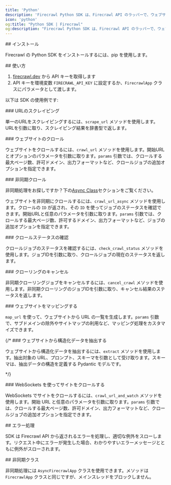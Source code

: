 ```yaml
---
title: 'Python'
description: 'Firecrawl Python SDK は、Firecrawl API のラッパーで、ウェブサイトを簡単に Markdown に変換できます。'
icon: 'python'
og:title: "Python SDK | Firecrawl"
og:description: "Firecrawl Python SDK は、Firecrawl API のラッパーで、ウェブサイトを簡単に Markdown に変換できます。"
---
```



<div id="installation">
  ## インストール
</div>

Firecrawl の Python SDK をインストールするには、pip を使用します。

<InstallationPython />

<div id="usage">
  ## 使い方
</div>

1. [firecrawl.dev](https://firecrawl.dev) から API キーを取得します
2. API キーを環境変数 `FIRECRAWL_API_KEY` に設定するか、`FirecrawlApp` クラスにパラメータとして渡します。

以下は SDK の使用例です:

<ScrapeAndCrawlExamplePython />

<div id="scraping-a-url">
  ### URLのスクレイピング
</div>

単一のURLをスクレイピングするには、`scrape_url` メソッドを使用します。URLを引数に取り、スクレイピング結果を辞書型で返します。

<ScrapePythonShort />

<div id="crawling-a-website">
  ### ウェブサイトのクロール
</div>

ウェブサイトをクロールするには、`crawl_url` メソッドを使用します。開始URLとオプションのパラメータを引数に取ります。`params` 引数では、クロールする最大ページ数、許可ドメイン、出力フォーマットなど、クロールジョブの追加オプションを指定できます。

<CrawlPythonShort />

<div id="asynchronous-crawling">
  ### 非同期クロール
</div>

<Tip>非同期処理をお探しですか？下の[Async Class](#async-class)セクションをご覧ください。</Tip>

ウェブサイトを非同期にクロールするには、`crawl_url_async` メソッドを使用します。クロールの `ID` が返され、その `ID` を使ってジョブのステータスを確認できます。開始URLと任意のパラメータを引数に取ります。`params` 引数では、クロールする最大ページ数、許可するドメイン、出力フォーマットなど、ジョブの追加オプションを指定できます。

<CrawlAsyncPythonShort />

<div id="checking-crawl-status">
  ### クロールステータスの確認
</div>

クロールジョブのステータスを確認するには、`check_crawl_status` メソッドを使用します。ジョブIDを引数に取り、クロールジョブの現在のステータスを返します。

<CheckCrawlStatusPythonShort />

<div id="cancelling-a-crawl">
  ### クローリングのキャンセル
</div>

非同期クローリングジョブをキャンセルするには、`cancel_crawl` メソッドを使用します。非同期クローリングのジョブIDを引数に取り、キャンセル結果のステータスを返します。

<CancelCrawlPythonShort />

<div id="map-a-website">
  ### ウェブサイトをマッピングする
</div>

`map_url` を使って、ウェブサイトから URL の一覧を生成します。`params` 引数で、サブドメインの除外やサイトマップの利用など、マッピング処理をカスタマイズできます。

<MapPythonShort />

{/* ### ウェブサイトから構造化データを抽出する

ウェブサイトから構造化データを抽出するには、`extract` メソッドを使用します。抽出対象の URL、プロンプト、スキーマを引数として受け取ります。スキーマは、抽出データの構造を定義する Pydantic モデルです。

<ExtractPythonShort /> */}

<div id="crawling-a-website-with-websockets">
  ### WebSockets を使ってサイトをクロールする
</div>

WebSockets でサイトをクロールするには、`crawl_url_and_watch` メソッドを使用します。開始 URL と任意のパラメータを引数に取ります。`params` 引数では、クロールする最大ページ数、許可ドメイン、出力フォーマットなど、クロールジョブの追加オプションを指定できます。

<CrawlWebSocketPythonBase />

<div id="error-handling">
  ## エラー処理
</div>

SDK は Firecrawl API から返されるエラーを処理し、適切な例外をスローします。リクエスト中にエラーが発生した場合、わかりやすいエラーメッセージとともに例外がスローされます。

<div id="async-class">
  ## 非同期クラス
</div>

非同期処理には `AsyncFirecrawlApp` クラスを使用できます。メソッドは `FirecrawlApp` クラスと同じですが、メインスレッドをブロックしません。

<AsyncPythonShort />